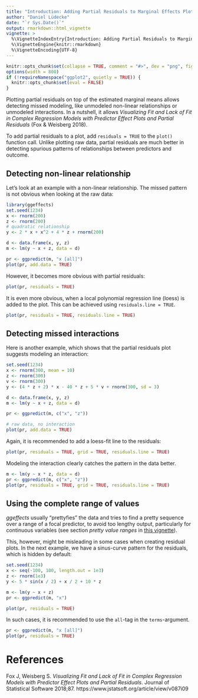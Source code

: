 ```yaml
---
title: "Introduction: Adding Partial Residuals to Marginal Effects Plots"
author: "Daniel Lüdecke"
date: "`r Sys.Date()`"
output: rmarkdown::html_vignette
vignette: >
  %\VignetteIndexEntry{Introduction: Adding Partial Residuals to Marginal Effects Plots}
  %\VignetteEngine{knitr::rmarkdown}
  %\VignetteEncoding{UTF-8}
---
```


```r
knitr::opts_chunk$set(collapse = TRUE, comment = "#>", dev = "png", fig.width = 7, fig.height = 4, message = FALSE, warning = FALSE)
options(width = 800)
if (!requireNamespace("ggplot2", quietly = TRUE)) {
  knitr::opts_chunk$set(eval = FALSE)
}
```

Plotting partial residuals on top of the estimated marginal means allows detecting missed modeling, like unmodeled non-linear relationships or unmodeled interactions. In a nutshell, it allows _Visualizing Fit and Lack of Fit in Complex Regression Models with Predictor Effect Plots and Partial Residuals_ (Fox & Weisberg 2018).

To add partial residuals to a plot, add `residuals = TRUE` to the `plot()` function call. Unlike plotting raw data, partial residuals are much better in detecting spurious patterns of relationships between predictors and outcome. 

## Detecting non-linear relationship

Let's look at an example with a non-linear relationship. The missed pattern is not obvious when looking at the raw data:

```r
library(ggeffects)
set.seed(1234)
x <- rnorm(200)
z <- rnorm(200)
# quadratic relationship
y <- 2 * x + x^2 + 4 * z + rnorm(200)

d <- data.frame(x, y, z)
m <- lm(y ~ x + z, data = d)

pr <- ggpredict(m, "x [all]")
plot(pr, add.data = TRUE)
```

However, it becomes more obvious with partial residuals:

```r
plot(pr, residuals = TRUE)
```

It is even more obvious, when a local polynomial regression line (loess) is added to the plot. This can be achieved using `residuals.line = TRUE`.

```r
plot(pr, residuals = TRUE, residuals.line = TRUE)
```

## Detecting missed interactions

Here is another example, which shows that the partial residuals plot suggests modeling an interaction:

```r
set.seed(1234)
x <- rnorm(300, mean = 10)
z <- rnorm(300)
v <- rnorm(300)
y <- (4 * z + 2) * x - 40 * z + 5 * v + rnorm(300, sd = 3)

d <- data.frame(x, y, z)
m <- lm(y ~ x + z, data = d)

pr <- ggpredict(m, c("x", "z"))

# raw data, no interaction
plot(pr, add.data = TRUE)
```

Again, it is recommended to add a loess-fit line to the residuals:

```r
plot(pr, residuals = TRUE, grid = TRUE, residuals.line = TRUE)
```

Modeling the interaction clearly catches the pattern in the data better.

```r
m <- lm(y ~ x * z, data = d)
pr <- ggpredict(m, c("x", "z"))
plot(pr, residuals = TRUE, grid = TRUE, residuals.line = TRUE)
```

## Using the complete range of values

_ggeffects_ usually "prettyfies" the data and tries to find a pretty sequence over a range of a focal predictor, to avoid too lengthy output, particularly for continuous variables (see section _pretty value ranges_ in [this vignette](introduction_effectsatvalues.html)).

This, however, might be misleading in some cases when creating residual plots. In the next example, we have a sinus-curve pattern for the residuals, which is hidden by default:

```r
set.seed(1234)
x <- seq(-100, 100, length.out = 1e3)
z <- rnorm(1e3)
y <- 5 * sin(x / 2) + x / 2 + 10 * z

m <- lm(y ~ x + z)
pr <- ggpredict(m, "x")

plot(pr, residuals = TRUE)
```

In such cases, it is recommended to use the `all`-tag in the `terms`-argument.

```r
pr <- ggpredict(m, "x [all]")
plot(pr, residuals = TRUE)
```

# References

Fox J, Weisberg S. _Visualizing Fit and Lack of Fit in Complex Regression Models with Predictor Effect Plots and Partial Residuals_. Journal of Statistical Software 2018;87. https://www.jstatsoft.org/article/view/v087i09

